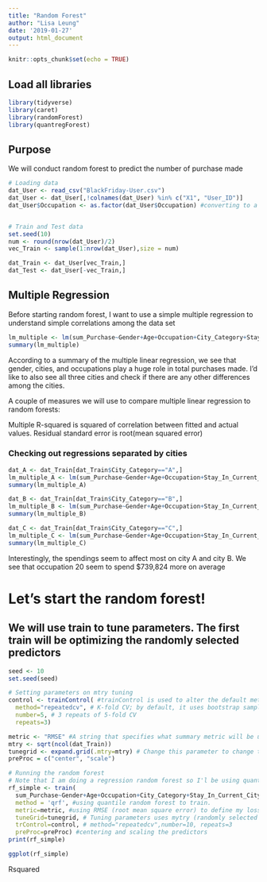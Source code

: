 ```yaml
---
title: "Random Forest"
author: "Lisa Leung"
date: '2019-01-27'
output: html_document
---
```


```r
knitr::opts_chunk$set(echo = TRUE)
```

## Load all libraries

```r
library(tidyverse)
library(caret)
library(randomForest)
library(quantregForest)
```
## Purpose

We will conduct random forest to predict the number of purchase made

```r
# Loading data
dat_User <- read_csv("BlackFriday-User.csv")
dat_User <- dat_User[,!colnames(dat_User) %in% c("X1", "User_ID")]
dat_User$Occupation <- as.factor(dat_User$Occupation) #converting to a factor


# Train and Test data
set.seed(10)
num <- round(nrow(dat_User)/2)
vec_Train <- sample(1:nrow(dat_User),size = num)

dat_Train <- dat_User[vec_Train,]
dat_Test <- dat_User[-vec_Train,]
```

## Multiple Regression

Before starting random forest, I want to use a simple multiple regression to understand simple correlations among the data set

```r
lm_multiple <- lm(sum_Purchase~Gender+Age+Occupation+City_Category+Stay_In_Current_City_Years + Marital_Status, data=dat_Train)
summary(lm_multiple)
```
According to a summary of the multiple linear regression, we see that gender, cities, and occupations play a huge role in total purchases made. I'd like to also see all three cities and check if there are any other differences among the cities.

A couple of measures we will use to compare multiple linear regression to random forests:

Multiple R-squared is squared of correlation between fitted and actual values.
Residual standard error is root(mean squared error)

### Checking out regressions separated by cities
```r
dat_A <- dat_Train[dat_Train$City_Category=="A",]
lm_multiple_A <- lm(sum_Purchase~Gender+Age+Occupation+Stay_In_Current_City_Years + Marital_Status, data=dat_A)
summary(lm_multiple_A)

dat_B <- dat_Train[dat_Train$City_Category=="B",]
lm_multiple_B <- lm(sum_Purchase~Gender+Age+Occupation+Stay_In_Current_City_Years + Marital_Status, data=dat_B)
summary(lm_multiple_B)

dat_C <- dat_Train[dat_Train$City_Category=="C",]
lm_multiple_C <- lm(sum_Purchase~Gender+Age+Occupation+Stay_In_Current_City_Years + Marital_Status, data=dat_C)
summary(lm_multiple_C)
```
Interestingly, the spendings seem to affect most on city A and city B. We see that occupation 20 seem to spend $739,824 more on average


# Let's start the random forest!

## We will use train to tune parameters. The first train will be optimizing the randomly selected predictors

```r
seed <- 10
set.seed(seed)

# Setting parameters on mtry tuning
control <- trainControl( #trainControl is used to alter the default methods in train function
  method="repeatedcv", # K-fold CV; by default, it uses bootstrap sampling
  number=5, # 3 repeats of 5-fold CV
  repeats=3) 

metric <- "RMSE" #A string that specifies what summary metric will be used to select the optimal model. By default, possible values are "RMSE" and "Rsquared" for regression and "Accuracy" and "Kappa" for classification. 
mtry <- sqrt(ncol(dat_Train))
tunegrid <- expand.grid(.mtry=mtry) # Change this parameter to change the candidates for tuning parameters
preProc = c("center", "scale")

# Running the random forest
# Note that I am doing a regression random forest so I'l be using quantile random forest. The train() function is used to tune the model
rf_simple <- train(
  sum_Purchase~Gender+Age+Occupation+City_Category+Stay_In_Current_City_Years + Marital_Status, data=dat_Train, # model
  method = 'qrf', #using quantile random forest to train.
  metric=metric, #using RMSE (root mean square error) to define my loss function
  tuneGrid=tunegrid, # Tuning parameters uses mytry (randomly selected predictors);
  trControl=control, # method="repeatedcv",number=10, repeats=3
  preProc=preProc) #centering and scaling the predictors
print(rf_simple)
```

```r
ggplot(rf_simple)
```

Rsquared 

